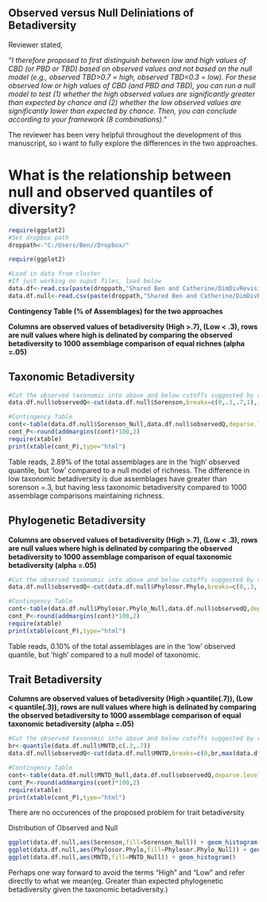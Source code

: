Observed versus Null Deliniations of Betadiversity
---------------------

Reviewer stated,

*"I therefore proposed to first distinguish between low and high values of CBD (or PBD or TBD) based on observed values and not based on the null model (e.g., observed TBD>0.7 = high, observed TBD<0.3 = low). For these observed low or high values of CBD (and PBD and TBD), you can run a null model to test (1) whether the high observed values are significantly greater than expected by chance and (2) whether the low observed values are significantly lower than expected by chance. Then, you can conclude according to your framework (8 combinations)."*

The reviewer has been very helpful throughout the development of this manuscript, so i want to fully explore the differences in the two approaches.

What is the relationship between null and observed quantiles of diversity?
===========

```r
require(ggplot2)
#Set dropbox path
droppath<-"C:/Users/Ben//Dropbox/"

require(ggplot2)

#Load in data from cluster
#If just working on ouput files, load below
data.df<-read.csv(paste(droppath,"Shared Ben and Catherine/DimDivRevision/500Iterations/FinalData.csv",sep=""))
data.df.null<-read.csv(paste(droppath,"Shared Ben and Catherine/DimDivRevision/500Iterations/FinalDataNull.csv",sep=""))

```

**Contingency Table (% of Assemblages) for the two approaches**

**Columns are observed values of betadiversity (High >.7), (Low < .3), rows are null values where high is delinated by comparing the observed betadiversity to 1000 assemblage comparison of equal richnes (alpha =.05)**

Taxonomic Betadiversity
------------------------
```r

#Cut the observed taxonomic into above and below cutoffs suggested by reviewer
data.df.null$observedQ<-cut(data.df.null$Sorenson,breaks=c(0,.3,.7,1),include.lowest=TRUE,labels=c("Low","Random","High"))

#Contingency Table
cont<-table(data.df.null$Sorenson_Null,data.df.null$observedQ,deparse.level=2)/nrow(data.df.null)
cont_P<-round(addmargins(cont)*100,2)
require(xtable)
print(xtable(cont_P),type="html")
```

Table reads, 2.89% of the total assemblages are in the 'high' observed quantile, but 'low' compared to a null model of richness. The difference in low taxonomic betadiversity is due assemblages have greater than sorenson =.3, but having less taxonomic betadiversity compared to 1000 assemblage comparisons maintaining richness.

Phylogenetic Betadiversity
------------------------

**Columns are observed values of betadiversity (High >.7), (Low < .3), rows are null values where high is delinated by comparing the observed betadiversity to 1000 assemblage comparison of equal taxonomic betadiversity (alpha =.05)**

```r

#Cut the observed taxonomic into above and below cutoffs suggested by reviewer
data.df.null$observedQ<-cut(data.df.null$Phylosor.Phylo,breaks=c(0,.3,.7,1),include.lowest=TRUE,labels=c("Low","Random","High"))

#Contingency Table
cont<-table(data.df.null$Phylosor.Phylo_Null,data.df.null$observedQ,deparse.level=2)/nrow(data.df.null)
cont_P<-round(addmargins(cont)*100,2)
require(xtable)
print(xtable(cont_P),type="html")
```

Table reads, 0.10% of the total assemblages are in the 'low' observed quantile, but 'high' compared to a null model of taxonomic.

Trait Betadiversity
------------------------

**Columns are observed values of betadiversity (High >quantile(.7)), (Low < quantile(.3)), rows are null values where high is delinated by comparing the observed betadiversity to 1000 assemblage comparison of equal taxonomic betadiversity (alpha =.05)**

```r

#Cut the observed taxonomic into above and below cutoffs suggested by reviewer
br<-quantile(data.df.null$MNTD,c(.3,.7))
data.df.null$observedQ<-cut(data.df.null$MNTD,breaks=c(0,br,max(data.df.null$MNTD)),include.lowest=TRUE,labels=c("Low","Random","High"))

#Contingency Table
cont<-table(data.df.null$MNTD_Null,data.df.null$observedQ,deparse.level=2)/nrow(data.df.null)
cont_P<-round(addmargins(cont)*100,2)
require(xtable)
print(xtable(cont_P),type="html")
```

There are no occurences of the proposed problem for trait betadiversity

Distribution of Observed and Null

```r
ggplot(data.df.null,aes(Sorenson,fill=Sorenson_Null)) + geom_histogram()
ggplot(data.df.null,aes(Phylosor.Phylo,fill=Phylosor.Phylo_Null)) + geom_histogram()
ggplot(data.df.null,aes(MNTD,fill=MNTD_Null)) + geom_histogram()
```

Perhaps one way forward to avoid the terms "High" and "Low" and refer directly to what we mean(eg. Greater than expected phylogenetic betadiversity given the taxonomic betadiversity.) 